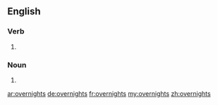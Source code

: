==English==

===Verb===
{{head|en|verb form}}

# {{en-third-person singular of|overnight}}

===Noun===
{{head|en|noun plural form|head=overnight}}
# {{plural of|overnight|lang=en}}

[[ar:overnights]]
[[de:overnights]]
[[fr:overnights]]
[[my:overnights]]
[[zh:overnights]]